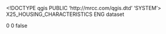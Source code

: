 <!DOCTYPE qgis PUBLIC 'http://mrcc.com/qgis.dtd' 'SYSTEM'>
<qgis version="3.24.1-Tisler">
  <identifier>X25_HOUSING_CHARACTERISTICS</identifier>
  <parentidentifier></parentidentifier>
  <language>ENG</language>
  <type>dataset</type>
  <title>X25_HOUSING_CHARACTERISTICS</title>
  <abstract></abstract>
  <links/>
  <fees></fees>
  <encoding></encoding>
  <crs>
    <spatialrefsys nativeFormat="Wkt">
      <wkt></wkt>
      <proj4></proj4>
      <srsid>0</srsid>
      <srid>0</srid>
      <authid></authid>
      <description></description>
      <projectionacronym></projectionacronym>
      <ellipsoidacronym></ellipsoidacronym>
      <geographicflag>false</geographicflag>
    </spatialrefsys>
  </crs>
  <extent/>
</qgis>
